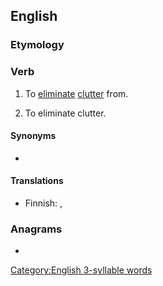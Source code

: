 ==English==

===Etymology===
{{prefix|un|clutter|lang=en}}

===Verb===
{{en-verb}}

# {{lb|en|transitive}} To [[eliminate]] [[clutter]] from.
# {{lb|en|intransitive}} To eliminate clutter.

====Synonyms====
* {{sense|both senses}} {{l|en|declutter}}

====Translations====
{{trans-top|To eliminate clutter}}
* Finnish: {{t+|fi|järjestää}}, {{t+|fi|selkeyttää}}
{{trans-mid}}
{{trans-bottom}}

===Anagrams===
* {{anagrams|en|a=celnrttuu|truculent}}

[[Category:English 3-syllable words]]